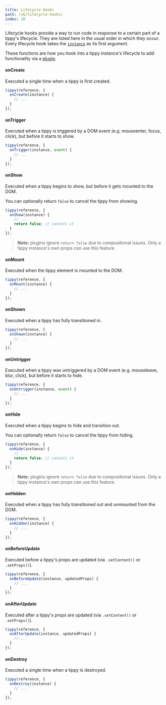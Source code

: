 ```yaml
---
title: Lifecycle Hooks
path: /v6/lifecycle-hooks/
index: 10
---
```


Lifecycle hooks provide a way to run code in response to a certain part of a
tippy's lifecycle. They are listed here in the usual order in which they occur.
Every lifecycle hook takes the [`instance`](/tippy-instance/) as its first
argument.

These functions are how you hook into a tippy instance's lifecycle to add
functionality via a [plugin](/plugins/).

#### onCreate

Executed a single time when a tippy is first created.

```js
tippy(reference, {
  onCreate(instance) {
    // ...
  }
});
```

#### onTrigger

Executed when a tippy is triggered by a DOM event (e.g. mouseenter, focus,
click), but before it starts to show.

```js
tippy(reference, {
  onTrigger(instance, event) {
    // ...
  }
});
```

#### onShow

Executed when a tippy begins to show, but before it gets mounted to the DOM.

You can optionally return `false` to cancel the tippy from showing.

```js
tippy(reference, {
  onShow(instance) {
    // ...
    return false; // cancels it
  }
});
```

> **Note:** plugins ignore `return false` due to compositional issues. Only a
> tippy instance's own props can use this feature.

#### onMount

Executed when the tippy element is mounted to the DOM.

```js
tippy(reference, {
  onMount(instance) {
    // ...
  }
});
```

#### onShown

Executed when a tippy has fully transitioned in.

```js
tippy(reference, {
  onShown(instance) {
    // ...
  }
});
```

#### onUntrigger

Executed when a tippy was untriggered by a DOM event (e.g. mouseleave, blur,
click), but before it starts to hide.

```js
tippy(reference, {
  onUntrigger(instance, event) {
    // ...
  }
});
```

#### onHide

Executed when a tippy begins to hide and transition out.

You can optionally return `false` to cancel the tippy from hiding.

```js
tippy(reference, {
  onHide(instance) {
    // ...
    return false; // cancels it
  }
});
```

> **Note:** plugins ignore `return false` due to compositional issues. Only a
> tippy instance's own props can use this feature.

#### onHidden

Executed when a tippy has fully transitioned out and unmounted from the DOM.

```js
tippy(reference, {
  onHidden(instance) {
    // ...
  }
});
```

#### onBeforeUpdate

Executed before a tippy's props are updated (via `.setContent()` or
`.setProps()`).

```js
tippy(reference, {
  onBeforeUpdate(instance, updatedProps) {
    // ...
  }
});
```

#### onAfterUpdate

Executed after a tippy's props are updated (via `.setContent()` or
`.setProps()`).

```js
tippy(reference, {
  onAfterUpdate(instance, updatedProps) {
    // ...
  }
});
```

#### onDestroy

Executed a single time when a tippy is destroyed.

```js
tippy(reference, {
  onDestroy(instance) {
    // ...
  }
});
```
